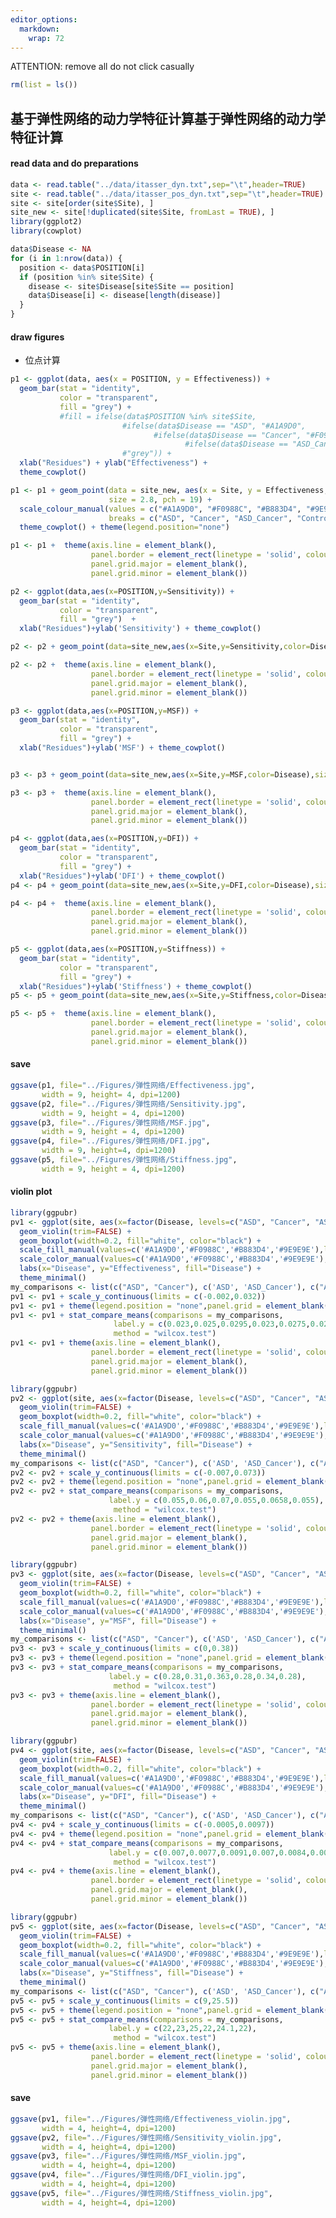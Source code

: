 ---
editor_options: 
  markdown: 
    wrap: 72
---

ATTENTION: remove all
do not click casually
```{r}
rm(list = ls())
```

## 基于弹性网络的动力学特征计算基于弹性网络的动力学特征计算

#### read data and do preparations
```{r}
data <- read.table("../data/itasser_dyn.txt",sep="\t",header=TRUE)
site <- read.table("../data/itasser_pos_dyn.txt",sep="\t",header=TRUE) 
site <- site[order(site$Site), ]
site_new <- site[!duplicated(site$Site, fromLast = TRUE), ]
library(ggplot2)
library(cowplot) 
```

```{r}
data$Disease <- NA
for (i in 1:nrow(data)) {
  position <- data$POSITION[i]
  if (position %in% site$Site) {
    disease <- site$Disease[site$Site == position]
    data$Disease[i] <- disease[length(disease)]
  }
}
```

#### draw figures

- 位点计算
```{r}
p1 <- ggplot(data, aes(x = POSITION, y = Effectiveness)) + 
  geom_bar(stat = "identity", 
           color = "transparent",
           fill = "grey") +
           #fill = ifelse(data$POSITION %in% site$Site, 
                         #ifelse(data$Disease == "ASD", "#A1A9D0",
                                #ifelse(data$Disease == "Cancer", "#F0988C",
                                       #ifelse(data$Disease == "ASD_Cancer", "#B883D4", "#9E9E9E"))),
                         #"grey")) +
  xlab("Residues") + ylab("Effectiveness") + 
  theme_cowplot()

p1 <- p1 + geom_point(data = site_new, aes(x = Site, y = Effectiveness, color = Disease), 
                      size = 2.8, pch = 19) + 
  scale_colour_manual(values = c("#A1A9D0", "#F0988C", "#B883D4", "#9E9E9E"), 
                      breaks = c("ASD", "Cancer", "ASD_Cancer", "Control")) + 
  theme_cowplot() + theme(legend.position="none")

p1 <- p1 +  theme(axis.line = element_blank(),
                  panel.border = element_rect(linetype = 'solid', colour = 'black',fill = NA,size = 0.7),
                  panel.grid.major = element_blank(),
                  panel.grid.minor = element_blank())

```

```{r}
p2 <- ggplot(data,aes(x=POSITION,y=Sensitivity)) + 
  geom_bar(stat = "identity", 
           color = "transparent", 
           fill = "grey")  +
  xlab("Residues")+ylab('Sensitivity') + theme_cowplot()

p2 <- p2 + geom_point(data=site_new,aes(x=Site,y=Sensitivity,color=Disease),size=2.8,pch=19) + scale_colour_manual(values=c('#A1A9D0','#F0988C','#B883D4','#9E9E9E'),breaks = c("ASD", "Cancer", "ASD_Cancer", "Control"))+ theme_cowplot() +  theme(legend.position="none")

p2 <- p2 +  theme(axis.line = element_blank(),
                  panel.border = element_rect(linetype = 'solid', colour = 'black',fill = NA,size = 0.7),
                  panel.grid.major = element_blank(),
                  panel.grid.minor = element_blank())
```

```{r}
p3 <- ggplot(data,aes(x=POSITION,y=MSF)) + 
  geom_bar(stat = "identity", 
           color = "transparent", 
           fill = "grey") +
  xlab("Residues")+ylab('MSF') + theme_cowplot()


p3 <- p3 + geom_point(data=site_new,aes(x=Site,y=MSF,color=Disease),size=2.8,pch=19) + scale_colour_manual(values=c('#A1A9D0','#F0988C','#B883D4','#9E9E9E'),breaks = c("ASD", "Cancer", "ASD_Cancer", "Control"))+ theme_cowplot() + theme(legend.position="none")+ theme(legend.position="none")

p3 <- p3 +  theme(axis.line = element_blank(),
                  panel.border = element_rect(linetype = 'solid', colour = 'black',fill = NA,size = 0.7),
                  panel.grid.major = element_blank(),
                  panel.grid.minor = element_blank())
```

```{r}
p4 <- ggplot(data,aes(x=POSITION,y=DFI)) + 
  geom_bar(stat = "identity", 
           color = "transparent", 
           fill = "grey") +
  xlab("Residues")+ylab('DFI') + theme_cowplot()
p4 <- p4 + geom_point(data=site_new,aes(x=Site,y=DFI,color=Disease),size=2.8,pch=19) + scale_colour_manual(values=c('#A1A9D0','#F0988C','#B883D4','#9E9E9E'),breaks = c("ASD", "Cancer", "ASD_Cancer", "Control"))+ theme_cowplot()+ theme(legend.position="none")

p4 <- p4 +  theme(axis.line = element_blank(),
                  panel.border = element_rect(linetype = 'solid', colour = 'black',fill = NA,size = 0.7),
                  panel.grid.major = element_blank(),
                  panel.grid.minor = element_blank())
```

```{r}
p5 <- ggplot(data,aes(x=POSITION,y=Stiffness)) + 
  geom_bar(stat = "identity", 
           color = "transparent", 
           fill = "grey") +
  xlab("Residues")+ylab('Stiffness') + theme_cowplot()
p5 <- p5 + geom_point(data=site_new,aes(x=Site,y=Stiffness,color=Disease),size=2.8,pch=19) + scale_colour_manual(values=c('#A1A9D0','#F0988C','#B883D4','#9E9E9E'),breaks = c("ASD", "Cancer", "ASD_Cancer", "Control"))+ theme_cowplot()+ theme(legend.position="none")

p5 <- p5 +  theme(axis.line = element_blank(),
                  panel.border = element_rect(linetype = 'solid', colour = 'black',fill = NA,size = 0.7),
                  panel.grid.major = element_blank(),
                  panel.grid.minor = element_blank())
```

#### save
```{r}
ggsave(p1, file="../Figures/弹性网络/Effectiveness.jpg", 
       width = 9, height= 4, dpi=1200)
ggsave(p2, file="../Figures/弹性网络/Sensitivity.jpg", 
       width = 9, height = 4, dpi=1200)
ggsave(p3, file="../Figures/弹性网络/MSF.jpg", 
       width = 9, height = 4, dpi=1200)
ggsave(p4, file="../Figures/弹性网络/DFI.jpg", 
       width = 9, height=4, dpi=1200)
ggsave(p5, file="../Figures/弹性网络/Stiffness.jpg", 
       width = 9, height = 4, dpi=1200)
```

#### violin plot
```{r}
library(ggpubr)
pv1 <- ggplot(site, aes(x=factor(Disease, levels=c("ASD", "Cancer", "ASD_Cancer", "Control")), y=Effectiveness, fill = Disease, color = Disease)) +
  geom_violin(trim=FALSE) +
  geom_boxplot(width=0.2, fill="white", color="black") +
  scale_fill_manual(values=c('#A1A9D0','#F0988C','#B883D4','#9E9E9E'),limits=c("ASD", "Cancer", 'ASD_Cancer', 'Control')) +
  scale_color_manual(values=c('#A1A9D0','#F0988C','#B883D4','#9E9E9E'),limits=c("ASD", "Cancer", 'ASD_Cancer', 'Control')) +
  labs(x="Disease", y="Effectiveness", fill="Disease") +
  theme_minimal()
my_comparisons <- list(c("ASD", "Cancer"), c('ASD', 'ASD_Cancer'), c("ASD", "Control"), c( 'Cancer','ASD_Cancer'), c('Cancer', 'Control'), c('ASD_Cancer','Control'))
pv1 <- pv1 + scale_y_continuous(limits = c(-0.002,0.032))
pv1 <- pv1 + theme(legend.position = "none",panel.grid = element_blank())
pv1 <- pv1 + stat_compare_means(comparisons = my_comparisons,
                       label.y = c(0.023,0.025,0.0295,0.023,0.0275,0.023),
                       method = "wilcox.test")
pv1 <- pv1 + theme(axis.line = element_blank(),
                  panel.border = element_rect(linetype = 'solid', colour = 'black',fill = NA,size = 0.7),
                  panel.grid.major = element_blank(),
                  panel.grid.minor = element_blank())
```

```{r}
library(ggpubr)
pv2 <- ggplot(site, aes(x=factor(Disease, levels=c("ASD", "Cancer", "ASD_Cancer", "Control")), y = Sensitivity, fill = Disease, color = Disease)) +
  geom_violin(trim=FALSE) +
  geom_boxplot(width=0.2, fill="white", color="black") +
  scale_fill_manual(values=c('#A1A9D0','#F0988C','#B883D4','#9E9E9E'),limits=c("ASD", "Cancer", 'ASD_Cancer', 'Control')) +
  scale_color_manual(values=c('#A1A9D0','#F0988C','#B883D4','#9E9E9E'),limits=c("ASD", "Cancer", 'ASD_Cancer', 'Control')) +
  labs(x="Disease", y="Sensitivity", fill="Disease") +
  theme_minimal()
my_comparisons <- list(c("ASD", "Cancer"), c('ASD', 'ASD_Cancer'), c("ASD", "Control"), c( 'Cancer','ASD_Cancer'), c('Cancer', 'Control'), c('ASD_Cancer','Control'))
pv2 <- pv2 + scale_y_continuous(limits = c(-0.007,0.073))
pv2 <- pv2 + theme(legend.position = "none",panel.grid = element_blank())
pv2 <- pv2 + stat_compare_means(comparisons = my_comparisons,
                      label.y = c(0.055,0.06,0.07,0.055,0.0658,0.055),
                       method = "wilcox.test")
pv2 <- pv2 + theme(axis.line = element_blank(),
                  panel.border = element_rect(linetype = 'solid', colour = 'black',fill = NA,size = 0.7),
                  panel.grid.major = element_blank(),
                  panel.grid.minor = element_blank())
```

```{r}
library(ggpubr)
pv3 <- ggplot(site, aes(x=factor(Disease, levels=c("ASD", "Cancer", "ASD_Cancer", "Control")), y = MSF, fill = Disease, color = Disease)) +
  geom_violin(trim=FALSE) +
  geom_boxplot(width=0.2, fill="white", color="black") +
  scale_fill_manual(values=c('#A1A9D0','#F0988C','#B883D4','#9E9E9E'),limits=c("ASD", "Cancer", 'ASD_Cancer', 'Control')) +
  scale_color_manual(values=c('#A1A9D0','#F0988C','#B883D4','#9E9E9E'),limits=c("ASD", "Cancer", 'ASD_Cancer', 'Control')) +
  labs(x="Disease", y="MSF", fill="Disease") +
  theme_minimal()
my_comparisons <- list(c("ASD", "Cancer"), c('ASD', 'ASD_Cancer'), c("ASD", "Control"), c( 'Cancer','ASD_Cancer'), c('Cancer', 'Control'), c('ASD_Cancer','Control'))
pv3 <- pv3 + scale_y_continuous(limits = c(0,0.38))
pv3 <- pv3 + theme(legend.position = "none",panel.grid = element_blank())
pv3 <- pv3 + stat_compare_means(comparisons = my_comparisons,
                      label.y = c(0.28,0.31,0.363,0.28,0.34,0.28),
                       method = "wilcox.test")
pv3 <- pv3 + theme(axis.line = element_blank(),
                  panel.border = element_rect(linetype = 'solid', colour = 'black',fill = NA,size = 0.7),
                  panel.grid.major = element_blank(),
                  panel.grid.minor = element_blank())
```

```{r}
library(ggpubr)
pv4 <- ggplot(site, aes(x=factor(Disease, levels=c("ASD", "Cancer", "ASD_Cancer", "Control")), y = DFI, fill = Disease, color = Disease)) +
  geom_violin(trim=FALSE) +
  geom_boxplot(width=0.2, fill="white", color="black") +
  scale_fill_manual(values=c('#A1A9D0','#F0988C','#B883D4','#9E9E9E'),limits=c("ASD", "Cancer", 'ASD_Cancer', 'Control')) +
  scale_color_manual(values=c('#A1A9D0','#F0988C','#B883D4','#9E9E9E'),limits=c("ASD", "Cancer", 'ASD_Cancer', 'Control')) +
  labs(x="Disease", y="DFI", fill="Disease") +
  theme_minimal()
my_comparisons <- list(c("ASD", "Cancer"), c('ASD', 'ASD_Cancer'), c("ASD", "Control"), c( 'Cancer','ASD_Cancer'), c('Cancer', 'Control'), c('ASD_Cancer','Control'))
pv4 <- pv4 + scale_y_continuous(limits = c(-0.0005,0.0097))
pv4 <- pv4 + theme(legend.position = "none",panel.grid = element_blank())
pv4 <- pv4 + stat_compare_means(comparisons = my_comparisons,
                      label.y = c(0.007,0.0077,0.0091,0.007,0.0084,0.007),
                       method = "wilcox.test")
pv4 <- pv4 + theme(axis.line = element_blank(),
                  panel.border = element_rect(linetype = 'solid', colour = 'black',fill = NA,size = 0.7),
                  panel.grid.major = element_blank(),
                  panel.grid.minor = element_blank())
```

```{r}
library(ggpubr)
pv5 <- ggplot(site, aes(x=factor(Disease, levels=c("ASD", "Cancer", "ASD_Cancer", "Control")), y = Stiffness, fill = Disease, color = Disease)) +
  geom_violin(trim=FALSE) +
  geom_boxplot(width=0.2, fill="white", color="black") +
  scale_fill_manual(values=c('#A1A9D0','#F0988C','#B883D4','#9E9E9E'),limits=c("ASD", "Cancer", 'ASD_Cancer', 'Control')) +
  scale_color_manual(values=c('#A1A9D0','#F0988C','#B883D4','#9E9E9E'),limits=c("ASD", "Cancer", 'ASD_Cancer', 'Control')) +
  labs(x="Disease", y="Stiffness", fill="Disease") +
  theme_minimal()
my_comparisons <- list(c("ASD", "Cancer"), c('ASD', 'ASD_Cancer'), c("ASD", "Control"), c( 'Cancer','ASD_Cancer'), c('Cancer', 'Control'), c('ASD_Cancer','Control'))
pv5 <- pv5 + scale_y_continuous(limits = c(9,25.5))
pv5 <- pv5 + theme(legend.position = "none",panel.grid = element_blank())
pv5 <- pv5 + stat_compare_means(comparisons = my_comparisons,
                      label.y = c(22,23,25,22,24.1,22),
                       method = "wilcox.test")
pv5 <- pv5 + theme(axis.line = element_blank(),
                  panel.border = element_rect(linetype = 'solid', colour = 'black',fill = NA,size = 0.7),
                  panel.grid.major = element_blank(),
                  panel.grid.minor = element_blank())
```

#### save
```{r}
ggsave(pv1, file="../Figures/弹性网络/Effectiveness_violin.jpg", 
       width = 4, height=4, dpi=1200)
ggsave(pv2, file="../Figures/弹性网络/Sensitivity_violin.jpg", 
       width = 4, height=4, dpi=1200)
ggsave(pv3, file="../Figures/弹性网络/MSF_violin.jpg", 
       width = 4, height=4, dpi=1200)
ggsave(pv4, file="../Figures/弹性网络/DFI_violin.jpg", 
       width = 4, height=4, dpi=1200)
ggsave(pv5, file="../Figures/弹性网络/Stiffness_violin.jpg", 
       width = 4, height=4, dpi=1200)

```
